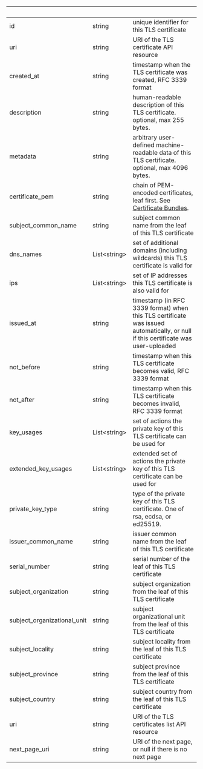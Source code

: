 | &nbsp;                      | &nbsp;             | &nbsp;                                                                                                                           |
| --------------------------- | ------------------ | -------------------------------------------------------------------------------------------------------------------------------- |
| id                          | string             | unique identifier for this TLS certificate                                                                                       |
| uri                         | string             | URI of the TLS certificate API resource                                                                                          |
| created_at                  | string             | timestamp when the TLS certificate was created, RFC 3339 format                                                                  |
| description                 | string             | human-readable description of this TLS certificate. optional, max 255 bytes.                                                     |
| metadata                    | string             | arbitrary user-defined machine-readable data of this TLS certificate. optional, max 4096 bytes.                                  |
| certificate_pem             | string             | chain of PEM-encoded certificates, leaf first. See [Certificate Bundles](/universal-gateway/http#certificate-chains).            |
| subject_common_name         | string             | subject common name from the leaf of this TLS certificate                                                                        |
| dns_names                   | List&lt;string&gt; | set of additional domains (including wildcards) this TLS certificate is valid for                                                |
| ips                         | List&lt;string&gt; | set of IP addresses this TLS certificate is also valid for                                                                       |
| issued_at                   | string             | timestamp (in RFC 3339 format) when this TLS certificate was issued automatically, or null if this certificate was user-uploaded |
| not_before                  | string             | timestamp when this TLS certificate becomes valid, RFC 3339 format                                                               |
| not_after                   | string             | timestamp when this TLS certificate becomes invalid, RFC 3339 format                                                             |
| key_usages                  | List&lt;string&gt; | set of actions the private key of this TLS certificate can be used for                                                           |
| extended_key_usages         | List&lt;string&gt; | extended set of actions the private key of this TLS certificate can be used for                                                  |
| private_key_type            | string             | type of the private key of this TLS certificate. One of rsa, ecdsa, or ed25519.                                                  |
| issuer_common_name          | string             | issuer common name from the leaf of this TLS certificate                                                                         |
| serial_number               | string             | serial number of the leaf of this TLS certificate                                                                                |
| subject_organization        | string             | subject organization from the leaf of this TLS certificate                                                                       |
| subject_organizational_unit | string             | subject organizational unit from the leaf of this TLS certificate                                                                |
| subject_locality            | string             | subject locality from the leaf of this TLS certificate                                                                           |
| subject_province            | string             | subject province from the leaf of this TLS certificate                                                                           |
| subject_country             | string             | subject country from the leaf of this TLS certificate                                                                            |
| uri                         | string             | URI of the TLS certificates list API resource                                                                                    |
| next_page_uri               | string             | URI of the next page, or null if there is no next page                                                                           |
